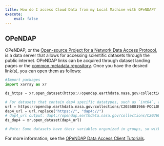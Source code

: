 ```yaml
---
title: How do I access Cloud Data from my Local Machine with OPeNDAP?
execute:
    eval: false
---
```


## OPeNDAP

OPeNDAP, or the [Open-source Project for a Network Data Access Protocol](https://www.earthdata.nasa.gov/engage/open-data-services-and-software/api/opendap), is a data server that allows for accessing scientific datasets through the public internet. OPeNDAP links can be acquired through dataset landing pages or the [common metadata repository](https://cmr.earthdata.nasa.gov/search/site/collections/directory/eosdis). Once you have the desired link(s), you can open them as follows:

```python
#Import packages
import xarray as xr

ds_https = xr.open_dataset(https://opendap.earthdata.nasa.gov/collections/C2532426483-ORNL_CLOUD/granules/Daymet_Daily_V4R1.daymet_v4_daily_hi_tmax_2010.nc)

# For datasets that contain dap4 specific datatypes, such as `int64`, replace `https` with `dap4` at the beginning to open with xarray. For example:
url = https://opendap.earthdata.nasa.gov/collections/C2036881966-POCLOUD/granules/AQUA_MODIS.20220109_20220116.L3m.8D.SST4.sst4.4km
dap4_url = url.replace("https://", "dap4://")
# dap4_url output: dap4://opendap.earthdata.nasa.gov/collections/C2036881966-POCLOUD/granules/AQUA_MODIS.20220109_20220116.L3m.8D.SST4.sst4.4km
ds_dap4 = xr.open_dataset(dap4_url)

# Note: Some datasets have their variables organized in groups, so within the open_dataset function, you may need to specify 'group=' to access the dataset.

```

For more information, see the [OPeNDAP Data Access Client Tutorials](https://opendap.github.io/documentation/tutorials/DataAccessTutorials.html).